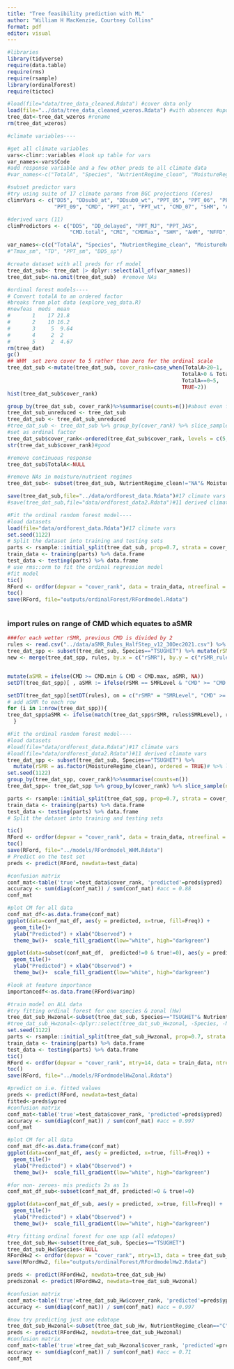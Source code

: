 ```yaml
---
title: "Tree feasibility prediction with ML"
author: "William H MacKenzie, Courtney Collins"
format: pdf
editor: visual
---
```


```r
#libraries 
library(tidyverse)
require(data.table)
require(rms)
require(rsample)
library(ordinalForest)
require(tictoc)

```

```r
#load(file="data/tree_data_cleaned.Rdata") #cover data only 
load(file="../data/tree_data_cleaned_wzeros.Rdata") #with absences #update to OS path #13
tree_dat<-tree_dat_wzeros #rename
rm(tree_dat_wzeros)

#climate variables----

#get all climate variables 
vars<-climr::variables #look up table for vars 
var_names<-vars$Code
#add response variable and a few other preds to all climate data 
#var_names<-c("TotalA", "Species", "NutrientRegime_clean", "MoistureRegime_clean", "SlopeGradient", "Aspect", "year", "bgc" , "Elevation" ,var_names)

#subset predictor vars
#try using suite of 17 climate params from BGC projections (Ceres)
climrVars <- c("DD5", "DDsub0_at", "DDsub0_wt", "PPT_05", "PPT_06", "PPT_07", "PPT_08",
               "PPT_09", "CMD", "PPT_at", "PPT_wt", "CMD_07", "SHM", "AHM", "NFFD", "PAS", "CMI")

#derived vars (11)
climPredictors <- c("DD5", "DD_delayed", "PPT_MJ", "PPT_JAS", 
                    "CMD.total", "CMI", "CMDMax", "SHM", "AHM", "NFFD", "PAS")

var_names<-c(c("TotalA", "Species", "NutrientRegime_clean", "MoistureRegime_clean", "Species") , climPredictors)
#"Tmax_sm", "TD", "PPT_sm", "DD5_sp") 

#create dataset with all preds for rf model 
tree_dat_sub<- tree_dat |> dplyr::select(all_of(var_names))
tree_dat_sub<-na.omit(tree_dat_sub)  #remove NAs

#ordinal forest models----
# Convert totalA to an ordered factor
#breaks from plot data (explore_veg_data.R)
#newfeas  meds  mean
#       1    17 21.8 
#       2    10 16.2 
#       3     5  9.64
#       4     2  2   
#       5     2  4.67
rm(tree_dat)
gc()
## WHM  set zero cover to 5 rather than zero for the ordinal scale
tree_dat_sub <-mutate(tree_dat_sub, cover_rank=case_when(TotalA>20~1, 
                                                        TotalA>0 & TotalA<7.5~3,
                                                        TotalA==0~5, 
                                                        TRUE~2))
hist(tree_dat_sub$cover_rank)

group_by(tree_dat_sub, cover_rank)%>%summarise(counts=n())#about even for 1, 2,3
tree_dat_sub_unreduced <- tree_dat_sub 
tree_dat_sub <- tree_dat_sub_unreduced
#tree_dat_sub <- tree_dat_sub %>% group_by(cover_rank) %>% slice_sample(n=9133)##  reduce 5 category to the n=the max number of 1,2,3s
#set as ordinal factor
tree_dat_sub$cover_rank<-ordered(tree_dat_sub$cover_rank, levels = c(5, 3, 2, 1))
str(tree_dat_sub$cover_rank)#good 

#remove continuous response
tree_dat_sub$TotalA<-NULL

#remove NAs in moisture/nutrient regimes 
tree_dat_sub<- subset(tree_dat_sub, NutrientRegime_clean!="NA"& MoistureRegime_clean!="NA")

save(tree_dat_sub,file="../data/ordforest_data.Rdata")#17 climate vars
#save(tree_dat_sub,file="data/ordforest_data2.Rdata")#11 derived climate vars 


```

```r
#Fit the ordinal random forest model----
#load datasets
load(file="data/ordforest_data.Rdata")#17 climate vars
set.seed(1122)
# Split the dataset into training and testing sets
parts <- rsample::initial_split(tree_dat_sub, prop=0.7, strata = cover_rank)
train_data <- training(parts) %>% data.frame
test_data <- testing(parts) %>% data.frame
# use rms::orm to fit the ordinal regression model
#fit model
tic()
RFord <- ordfor(depvar = "cover_rank", data = train_data, ntreefinal = 100)
toc()
save(RFord, file="outputs/ordinalForest/RFordmodel.Rdata")



```

### import rules on range of CMD which equates to aSMR

```r
###for each wetter rSMR, previous CMD is divided by 2
rules <- read.csv("../data/aSMR_Rules_HalfStep_v12_30Dec2021.csv") %>% mutate(rSMR_rules = SMRLevel) %>% as.data.table
tree_dat_spp <- subset(tree_dat_sub, Species=="TSUGHET") %>% mutate(rSMR = MoistureRegime_clean)
new <- merge(tree_dat_spp, rules, by.x = c("rSMR"), by.y = c("rSMR_rules")) %>% rowwise() %>% filter(rSMR == SMRLevel, CMD.total >= CMD.min & CMD.total <CMD.max)


mutate(aSMR = ifelse(CMD >= CMD.min & CMD < CMD.max, aSMR, NA))
setDT(tree_dat_spp)[ , aSMR := ifelse(rSMR == SMRLevel & "CMD" >= "CMD.min" & "CMD" < "CMD.max"), rules$aSMR, NA]

setDT(tree_dat_spp)[setDT(rules), on = c("rSMR" = "SMRLevel", "CMD" >= "CMD.min", "CMD" < "CMD.max")]
# add aSMR to each row
for (i in 1:nrow(tree_dat_spp)){
tree_dat_spp$aSMR <- ifelse(match(tree_dat_spp$rSMR, rules$SMRLevel), rules$aSMR, NA)
  }
```

```r
#Fit the ordinal random forest model----
#load datasets
#load(file="data/ordforest_data.Rdata")#17 climate vars
#load(file="data/ordforest_data2.Rdata")#11 derived climate vars 
tree_dat_spp <- subset(tree_dat_sub, Species=="TSUGHET") %>% 
  mutate(rSMR = as.factor(MoistureRegime_clean), ordered = TRUE)# %>% levels(SNR) <- c("A", "B", "C", "D", "E") #subset to one species
set.seed(1122)
group_by(tree_dat_spp, cover_rank)%>%summarise(counts=n())
tree_dat_spp<- tree_dat_spp %>% group_by(cover_rank) %>% slice_sample(n=1000)

parts <- rsample::initial_split(tree_dat_spp, prop=0.7, strata = cover_rank)
train_data <- training(parts) %>% data.frame
test_data <- testing(parts) %>% data.frame
# Split the dataset into training and testing sets

tic()
RFord <- ordfor(depvar = "cover_rank", data = train_data, ntreefinal = 100)  
toc()
save(RFord, file="../models/RFordmodel_WHM.Rdata")
# Predict on the test set
preds <- predict(RFord, newdata=test_data)

#confusion matrix 
conf_mat<-table('true'=test_data$cover_rank, 'predicted'=preds$ypred) 
accuracy <- sum(diag(conf_mat)) / sum(conf_mat) #acc = 0.88
conf_mat

#plot CM for all data
conf_mat_df<-as.data.frame(conf_mat)
ggplot(data=conf_mat_df, aes(y = predicted, x=true, fill=Freq)) + 
  geom_tile()+ 
  ylab("Predicted") + xlab("Observed") +
  theme_bw()+  scale_fill_gradient(low="white", high="darkgreen")

ggplot(data=subset(conf_mat_df,  predicted!=0 & true!=0), aes(y = predicted, x=true, fill=Freq)) + 
  geom_tile()+ 
  ylab("Predicted") + xlab("Observed") +
  theme_bw()+  scale_fill_gradient(low="white", high="darkgreen")

#look at feature importance 
importancedf<-as.data.frame(RFord$varimp)
```

```r
#train model on ALL data 
#try fitting ordinal forest for one species & zonal (Hw)
tree_dat_sub_Hwzonal<-subset(tree_dat_sub, Species=="TSUGHET"& NutrientRegime_clean=="C")%>%subset(MoistureRegime_clean=="4"|MoistureRegime_clean=="3")
#tree_dat_sub_Hwzonal<-dplyr::select(tree_dat_sub_Hwzonal, -Species, -NutrientRegime_clean, -MoistureRegime_clean) #remove categorical vars
set.seed(1122)
parts <- rsample::initial_split(tree_dat_sub_Hwzonal, prop=0.7, strata = cover_rank)
train_data <- training(parts) %>% data.frame
test_data <- testing(parts) %>% data.frame
tic()
RFord <- ordfor(depvar = "cover_rank", mtry=14, data = train_data, ntreefinal = 100)  
toc()
save(RFord, file="../models/RFordmodelHwZonal.Rdata")

#predict on i.e. fitted values
preds <- predict(RFord, newdata=test_data)
fitted<-preds$ypred
#confusion matrix 
conf_mat<-table('true'=test_data$cover_rank, 'predicted'=preds$ypred) 
accuracy <- sum(diag(conf_mat)) / sum(conf_mat) #acc = 0.997
conf_mat 

#plot CM for all data
conf_mat_df<-as.data.frame(conf_mat)
ggplot(data=conf_mat_df, aes(y = predicted, x=true, fill=Freq)) + 
  geom_tile()+ 
  ylab("Predicted") + xlab("Observed") +
  theme_bw()+  scale_fill_gradient(low="white", high="darkgreen")

#for non- zeroes- mis predicts 2s as 1s
conf_mat_df_sub<-subset(conf_mat_df, predicted!=0 & true!=0)

ggplot(data=conf_mat_df_sub, aes(y = predicted, x=true, fill=Freq)) + 
  geom_tile()+ 
  ylab("Predicted") + xlab("Observed") +
  theme_bw()+  scale_fill_gradient(low="white", high="darkgreen")

#try fitting ordinal forest for one spp (all edatopes)
tree_dat_sub_Hw<-subset(tree_dat_sub, Species=="TSUGHET")
tree_dat_sub_Hw$Species<-NULL
RFordHw2 <- ordfor(depvar = "cover_rank", mtry=13, data = tree_dat_sub_Hw, ntreefinal = 1000)  
save(RFordHw2, file="outputs/ordinalForest/RFordmodelHw2.Rdata")

preds <- predict(RFordHw2, newdata=tree_dat_sub_Hw)
predszonal <- predict(RFordHw2, newdata=tree_dat_sub_Hwzonal)

#confusion matrix 
conf_mat<-table('true'=tree_dat_sub_Hw$cover_rank, 'predicted'=preds$ypred) 
accuracy <- sum(diag(conf_mat)) / sum(conf_mat) #acc = 0.997

#now try predicting just one edatope
tree_dat_sub_Hwzonal<-subset(tree_dat_sub_Hw, NutrientRegime_clean=="C")%>%subset(MoistureRegime_clean=="4"|MoistureRegime_clean=="3")
preds <- predict(RFordHw2, newdata=tree_dat_sub_Hwzonal)
#confusion matrix 
conf_mat<-table('true'=tree_dat_sub_Hwzonal$cover_rank, 'predicted'=predszonal$ypred) 
accuracy <- sum(diag(conf_mat)) / sum(conf_mat) #acc = 0.71
conf_mat

```
